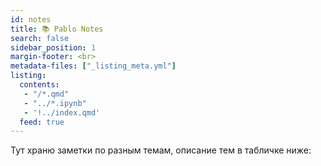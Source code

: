 ```yaml
---
id: notes
title: 📚 Pablo Notes
search: false
sidebar_position: 1
margin-footer: <br>
metadata-files: ["_listing_meta.yml"]
listing:
  contents: 
   - "/*.qmd"
   - "../*.ipynb"
   - '!../index.qmd'
  feed: true
---
```


Тут храню заметки по разным темам, описание тем в табличке ниже:
